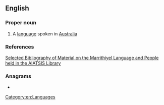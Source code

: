 ==English==

===Proper noun===
{{en-proper noun}}

# A [[language]] spoken in [[Australia]]

===References===
[http://72.14.253.104/search?q=cache:VZ00jnKtcrIJ:www.aiatsis.gov.au/__data/assets/pdf_file/5779/Marrithiyel_May06.pdf+Kaitij+language&hl=en&ct=clnk&cd=1&gl=us Selected Bibliography of Material on the Marrithiyel Language and People held in the AIATSIS Library]

===Anagrams===
* {{anagrams|en|a=aiijkt|Tajiki}}

[[Category:en:Languages]]